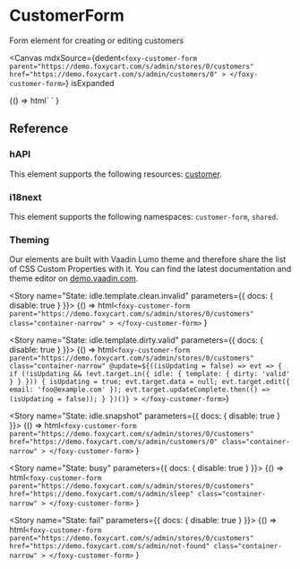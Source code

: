
<Meta title="Forms / CustomerForm" />

# CustomerForm

<Subtitle>Form element for creating or editing customers</Subtitle>

<Canvas
  mdxSource={dedent`
    <foxy-customer-form
      parent="https://demo.foxycart.com/s/admin/stores/0/customers"
      href="https://demo.foxycart.com/s/admin/customers/0"
    >
    </foxy-customer-form>
  `}
  isExpanded
>
  <Story name="Playground">
    {() =>
      html`
        <foxy-customer-form
          parent="https://demo.foxycart.com/s/admin/stores/0/customers"
          href="https://demo.foxycart.com/s/admin/customers/0"
          class="container-narrow"
        >
        </foxy-customer-form>
      `
    }
  </Story>
</Canvas>

## Reference

<ArgsTable of="foxy-customer-form" />

### hAPI

This element supports the following resources: [customer](https://api.foxycart.com/rels/customer).

### i18next

This element supports the following namespaces: `customer-form`, `shared`.

### Theming

Our elements are built with Vaadin Lumo theme and therefore share the list of CSS Custom Properties with it. You can find the latest documentation and theme editor on [demo.vaadin.com](https://demo.vaadin.com/lumo-editor/).

<Story name="State: idle.template.clean.invalid" parameters={{ docs: { disable: true } }}>
  {() =>
    html`
      <foxy-customer-form
        parent="https://demo.foxycart.com/s/admin/stores/0/customers"
        class="container-narrow"
      >
      </foxy-customer-form>
    `
  }
</Story>

<Story name="State: idle.template.dirty.valid" parameters={{ docs: { disable: true } }}>
  {() => html`
    <foxy-customer-form
      parent="https://demo.foxycart.com/s/admin/stores/0/customers"
      class="container-narrow"
      @update=${((isUpdating = false) => evt => {
        if (!isUpdating && !evt.target.in({ idle: { template: { dirty: 'valid' } } })) {
          isUpdating = true;
          evt.target.data = null;
          evt.target.edit({ email: 'foo@example.com' });
          evt.target.updateComplete.then(() => (isUpdating = false));
        }
      })()}
    >
    </foxy-customer-form>
  `}
</Story>

<Story name="State: idle.snapshot" parameters={{ docs: { disable: true } }}>
  {() =>
    html`
      <foxy-customer-form
        parent="https://demo.foxycart.com/s/admin/stores/0/customers"
        href="https://demo.foxycart.com/s/admin/customers/0"
        class="container-narrow"
      >
      </foxy-customer-form>
    `
  }
</Story>

<Story name="State: busy" parameters={{ docs: { disable: true } }}>
  {() =>
    html`
      <foxy-customer-form
        parent="https://demo.foxycart.com/s/admin/stores/0/customers"
        href="https://demo.foxycart.com/s/admin/sleep"
        class="container-narrow"
      >
      </foxy-customer-form>
    `
  }
</Story>

<Story name="State: fail" parameters={{ docs: { disable: true } }}>
  {() =>
    html`
      <foxy-customer-form
        parent="https://demo.foxycart.com/s/admin/stores/0/customers"
        href="https://demo.foxycart.com/s/admin/not-found"
        class="container-narrow"
      >
      </foxy-customer-form>
    `
  }
</Story>
